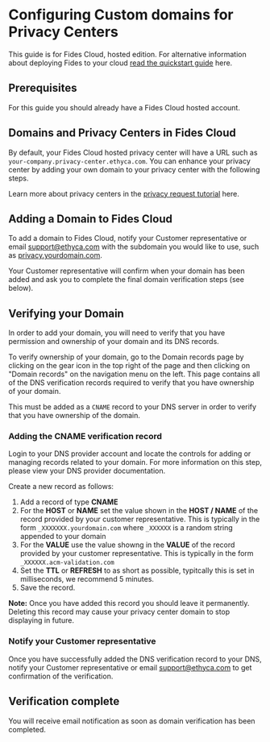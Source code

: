 
# Configuring Custom domains for Privacy Centers

<Callout emoji="" type="info">This guide is for Fides Cloud, hosted edition. For alternative information about deploying Fides to your cloud [read the quickstart guide](/dev-docs/get-started/) here.</Callout>

## Prerequisites
For this guide you should already have a Fides Cloud hosted account.

## Domains and Privacy Centers in Fides Cloud
By default, your Fides Cloud hosted privacy center will have a URL such as `your-company.privacy-center.ethyca.com`. You can enhance your privacy center by adding your own domain to your privacy center with the following steps.

Learn more about privacy centers in the [privacy request tutorial](/tutorials/privacy-requests-workflow/privacy-requests-submitting-requests) here.

## Adding a Domain to Fides Cloud
To add a domain to Fides Cloud, notify your Customer representative or email support@ethyca.com with the subdomain you would like to use, such as [privacy.yourdomain.com](http://privacy.yourdomain.com).

Your Customer representative will confirm when your domain has been added and ask you to complete the final domain verification steps (see below).

## Verifying your Domain
In order to add your domain, you will need to verify that you have permission and ownership of your domain and its DNS records. 

To verify ownership of your domain, go to the Domain records page by clicking on the gear icon in the top right of the page and then clicking on "Domain records" on the navigation menu on the left.
This page contains all of the DNS verification records required to verify that you have ownership of your domain. 


<Screenshot img="/assets/img/configuration/domain_verification_page.png" description="Domain records page" />

This must be added as a `CNAME` record to your DNS server in order to verify that you have ownership of the domain.

<Screenshot img="/assets/img/configuration/dns-verification.png" description="Domain name verification - example DNS record" />

### Adding the CNAME verification record

Login to your DNS provider account and locate the controls for adding or managing records related to your domain. For more information on this step, please view your DNS provider documentation.

Create a new record as follows:
1. Add a record of type **CNAME**
2. For the **HOST** or **NAME** set the value shown in the **HOST / NAME** of the record provided by your customer representative. This is typically in the form `_XXXXXXX.yourdomain.com` where `_XXXXXX` is a random string appended to your domain
3. For the **VALUE** use the value showng in the **VALUE** of the record provided by your customer representative. This is typically in the form `_XXXXXX.acm-validation.com`
4. Set the **TTL** or **REFRESH** to as short as possible, typitcally this is set in milliseconds, we recommend 5 minutes.
5. Save the record.

<Callout emoji="" type="error">**Note:** Once you have added this record you should leave it permanently. Deleting this record may cause your privacy center domain to stop displaying in future.</Callout>

### Notify your Customer representative
Once you have successfully added the DNS verification record to your DNS, notify your Customer representative or email support@ethyca.com to get confirmation of the verification.

## Verification complete
You will receive email notification as soon as domain verification has been completed.